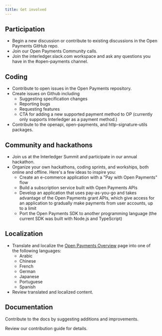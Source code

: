 ```yaml
---
title: Get involved
---
```



## Participation

- Begin a <LinkOut href="https://github.com/interledger/open-payments/discussions">new discussion or contribute to existing discussions</LinkOut> in the Open Payments GitHub repo.
- Join our <LinkOut href="https://calendar.google.com/calendar/event?action=TEMPLATE&tmeid=MDNjYTdhYmE5MTgwNGJhMmIxYmU0YWFkMzI2NTFmMjVfMjAyNDA1MDhUMTIwMDAwWiBjX2NqMDI3Z21oc3VqazkxZXZpMjRkOXB2bXQ0QGc&tmsrc=c_cj027gmhsujk91evi24d9pvmt4%40group.calendar.google.com&scp=ALL">Open Payments Community calls</LinkOut>.
- Join the <LinkOut href="interledger.slack.com">interledger.slack.com</LinkOut> workspace and ask any questions you have in the #open-payments channel.

## Coding

- Contribute to open issues in the <LinkOut href="https://github.com/interledger/open-payments">Open Payments repository</LinkOut>.
- Create issues on Github including
  - Suggesting specification changes
  - Reporting bugs
  - Requesting features
  - CTA for adding a new supported payment method to OP (currently only supports Interledger as a payment method.)
- Contribute to the <LinkOut href="https://github.com/interledger/open-payments/tree/main/packages/openapi">openapi</LinkOut>, <LinkOut href="https://github.com/interledger/open-payments/tree/main/packages/open-payments">open-payments</LinkOut>, and <LinkOut href="https://github.com/interledger/open-payments/tree/main/packages/http-signature-utils">http-signature-utils</LinkOut> packages.

## Community and hackathons

- Join us at the <LinkOut href="https://interledger.org/summit">Interledger Summit</LinkOut> and participate in our annual hackathon.
- Organize your own hackathons, coding sprints, and workships, both online and offline. Here's a few ideas to inspire you:
  - Create an e-commerce application with a "Pay with Open Payments" flow
  - Build a subscription service built with Open Payments APIs
  - Develop an application that uses pay-as-you-go and takes advantage of the Open Payments grant APIs, which give access for an application to gradually make payments from user accounts, up to a limit
  - Port the <LinkOut href="https://github.com/interledger/open-payments/tree/main/packages/open-payments">Open Payments SDK</LinkOut> to another programming language (the current SDK was built with Node.js and TypeScript)

## Localization

- Translate and localize the [Open Payments Overview](/introduction/overview) page into one of the following languages:
  - Arabic
  - Chinese
  - French
  - German
  - Japanese
  - Portuguese
  - Spanish
- Review translated and localized content.

## Documentation

Contribute to the docs by suggesting additions and improvements.

Review our <LinkOut href="https://github.com/interledger/open-payments/blob/main/.github/contributing.md">contribution guide</LinkOut> for details.
